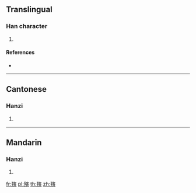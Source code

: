 ==Translingual==

===Han character===
{{Han char|rn=78|rad=歹|as=11|sn=15|four=13286|canj=MNJMC,XMNJM}}

# {{defn|Han|sort=歹11}}

====References====
* {{Han ref|kx=0583.140|dkj=16565|dj=0976.030|hdz=21393.120|uh=6BA5|ud=27557|bh=E5F1|bd=58865}}

----

==Cantonese==

===Hanzi===
{{yue-hanzi|jyut=[[jan4]]|y=yan4}}

# {{defn|lang=yue|sort=歹11}}

----

==Mandarin==

===Hanzi===
{{cmn-hanzi|pin=[[yín]] ([[yin2]])|wg=yin<sup>2</sup>}}

# {{defn|lang=cmn|sort=歹11}}

[[fr:殥]]
[[pl:殥]]
[[th:殥]]
[[zh:殥]]